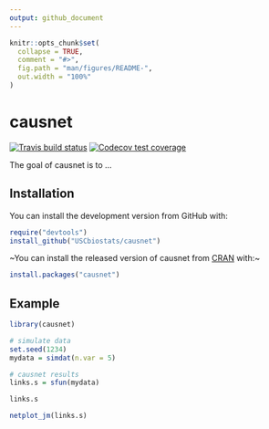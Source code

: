 ```yaml
---
output: github_document
---
```


<!-- README.md is generated from README.Rmd. Please edit that file -->

```r
knitr::opts_chunk$set(
  collapse = TRUE,
  comment = "#>",
  fig.path = "man/figures/README-",
  out.width = "100%"
)
```

# causnet

<!-- badges: start -->
[![Travis build status](https://travis-ci.org/USCbiostats/causnet.svg?branch=master)](https://travis-ci.org/USCbiostats/causnet)
[![Codecov test coverage](https://codecov.io/gh/USCbiostats/causnet/branch/master/graph/badge.svg)](https://codecov.io/gh/USCbiostats/causnet?branch=master)
<!-- badges: end -->

The goal of causnet is to ...

## Installation

You can install the development version from GitHub with:

```r
require("devtools")
install_github("USCbiostats/causnet")
```


~You can install the released version of causnet from [CRAN](https://CRAN.R-project.org) with:~

``` r
install.packages("causnet")
```

## Example

```r
library(causnet)

# simulate data
set.seed(1234)
mydata = simdat(n.var = 5)

# causnet results
links.s = sfun(mydata)

links.s

netplot_jm(links.s)
```



